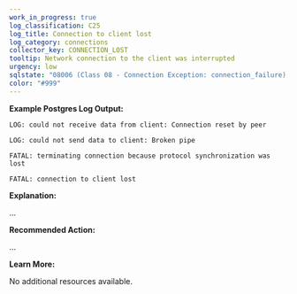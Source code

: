 ```yaml
---
work_in_progress: true
log_classification: C25
log_title: Connection to client lost
log_category: connections
collector_key: CONNECTION_LOST
tooltip: Network connection to the client was interrupted
urgency: low
sqlstate: "08006 (Class 08 - Connection Exception: connection_failure), 08P01 (Class 08 - Connection Exception: protocol_violation), XX000 (Class XX - Internal Error: internal_error)"
color: "#999"
---
```


**Example Postgres Log Output:**

```
LOG: could not receive data from client: Connection reset by peer
```

```
LOG: could not send data to client: Broken pipe
```

```
FATAL: terminating connection because protocol synchronization was lost
```

```
FATAL: connection to client lost
```

**Explanation:**

...

**Recommended Action:**

...

**Learn More:**

No additional resources available.
